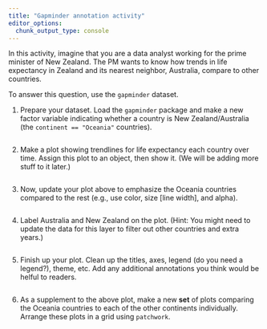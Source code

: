 ```yaml
---
title: "Gapminder annotation activity"
editor_options: 
  chunk_output_type: console
---
```


In this activity, imagine that you are a data analyst working for the prime minister of New Zealand.
The PM wants to know how trends in life expectancy in Zealand and its nearest neighbor, Australia, compare to other countries.

To answer this question, use the `gapminder` dataset.

1. Prepare your dataset. Load the `gapminder` package and make a new factor variable indicating whether a country is New Zealand/Australia (the `continent == "Oceania"` countries).

```r

```

2. Make a plot showing trendlines for life expectancy each country over time.
   Assign this plot to an object, then show it. (We will be adding more stuff to it later.)

```r

```

3. Now, update your plot above to emphasize the Oceania countries compared to the rest (e.g., use color, size [line width], and alpha).

```r

```

4. Label Australia and New Zealand on the plot.
   (Hint: You might need to update the data for this layer to filter out other countries and extra years.)
   
```r

```

5. Finish up your plot. Clean up the titles, axes, legend (do you need a legend?), theme, etc. Add any additional annotations you think would be helful to readers.

```r

```

6. As a supplement to the above plot, make a new **set** of plots comparing the Oceania countries to each of the other continents individually. Arrange these plots in a grid using `patchwork`.

```r

```

